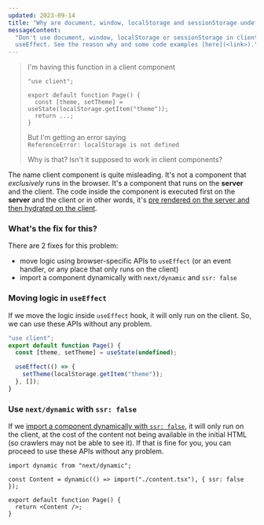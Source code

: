 ```yaml
---
updated: 2023-09-14
title: "Why are document, window, localStorage and sessionStorage undefined in client components?"
messageContent:
  "Don't use document, window, localStorage or sessionStorage in client components outside of
  useEffect. See the reason why and some code examples [here](<link>)."
---
```


> I'm having this function in a client component
>
> ```tsx
> "use client";
>
> export default function Page() {
>   const [theme, setTheme] = useState(localStorage.getItem("theme"));
>   return ...;
> }
> ```
>
> But I'm getting an error saying  
> `ReferenceError: localStorage is not defined`
>
> Why is that? Isn't it supposed to work in client components?

The name client component is quite misleading. It's not a component that _exclusively_ runs in the
browser. It's a component that runs on the **server** and the client. The code inside the component
is executed first on the **server** and the client or in other words, it's [pre rendered on the
server and then hydrated on the client](https://nextjs.org/docs/app/building-your-application/rendering/client-components#full-page-load).

### What's the fix for this?

There are 2 fixes for this problem:

- move logic using browser-specific APIs to `useEffect` (or an event handler, or any place that only
  runs on the client)
- import a component dynamically with `next/dynamic` and `ssr: false
  `

### Moving logic in `useEffect`

If we move the logic inside `useEffect` hook, it will only run on the client. So, we can use these
APIs without any problem.

```ts
"use client";
export default function Page() {
  const [theme, setTheme] = useState(undefined);

  useEffect(() => {
    setTheme(localStorage.getItem("theme"));
  }, []);
}
```

### Use `next/dynamic` with `ssr: false`

If we
[import a component dynamically with `ssr: false`](https://nextjs.org/docs/app/building-your-application/optimizing/lazy-loading#skipping-ssr),
it will only run on the client, at the cost of the content not being available in the initial HTML
(so crawlers may not be able to see it). If that is fine for you, you can proceed to use these APIs
without any problem.

```tsx
import dynamic from "next/dynamic";

const Content = dynamic(() => import("./content.tsx"), { ssr: false });

export default function Page() {
  return <Content />;
}
```
